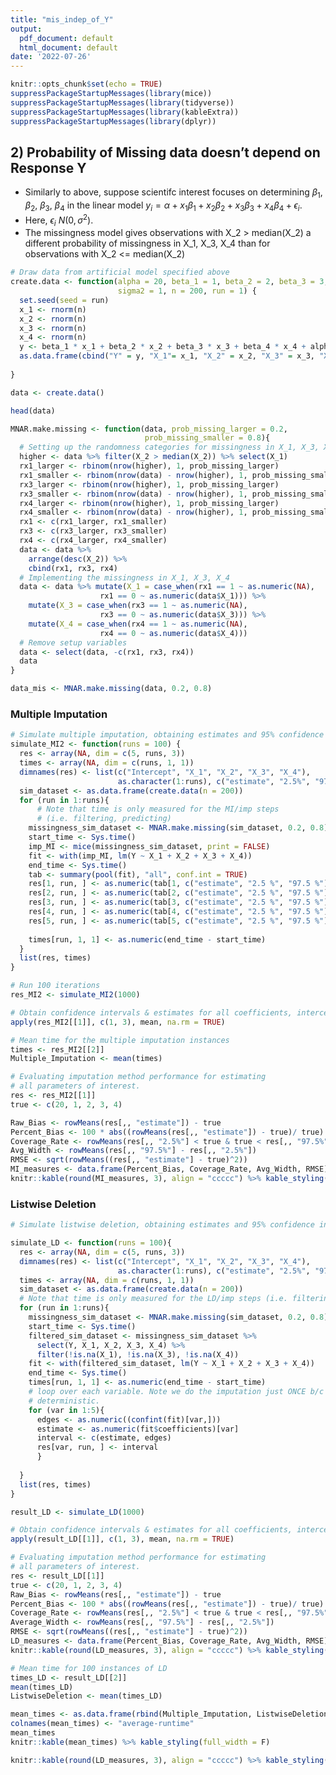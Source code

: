 ```yaml
---
title: "mis_indep_of_Y"
output:
  pdf_document: default
  html_document: default
date: '2022-07-26'
---
```


```r
knitr::opts_chunk$set(echo = TRUE)
suppressPackageStartupMessages(library(mice))
suppressPackageStartupMessages(library(tidyverse))
suppressPackageStartupMessages(library(kableExtra))
suppressPackageStartupMessages(library(dplyr))
```

## 2) Probability of Missing data doesn't depend on Response Y 
  * Similarly to above, suppose scientifc interest focuses on determining $\beta_1$, $\beta_2$, $\beta_3$, $\beta_4$ in the linear model $y_i = \alpha + x_1\beta_1 + x_2\beta_2 + x_3\beta_3 + x_4\beta_4 + \epsilon_i$. 
  * Here, $\epsilon_i ~ N(0, \sigma^2)$.
  * The missingness model gives observations with X_2 > median(X_2) a different probability of missingness in X_1, X_3, X_4 than for observations with X_2 <= median(X_2) 

```r
# Draw data from artificial model specified above
create.data <- function(alpha = 20, beta_1 = 1, beta_2 = 2, beta_3 = 3, beta_4 = 4, 
                        sigma2 = 1, n = 200, run = 1) {
  set.seed(seed = run)
  x_1 <- rnorm(n)
  x_2 <- rnorm(n)
  x_3 <- rnorm(n)
  x_4 <- rnorm(n)
  y <- beta_1 * x_1 + beta_2 * x_2 + beta_3 * x_3 + beta_4 * x_4 + alpha + rnorm(n, sd = sqrt(sigma2))
  as.data.frame(cbind("Y" = y, "X_1"= x_1, "X_2" = x_2, "X_3" = x_3, "X_4" = x_4))
  
}
```

```r
data <- create.data()

head(data)
```

```r

MNAR.make.missing <- function(data, prob_missing_larger = 0.2, 
                              prob_missing_smaller = 0.8){
  # Setting up the randomness categories for missingness in X_1, X_3, X_4 
  higher <- data %>% filter(X_2 > median(X_2)) %>% select(X_1) 
  rx1_larger <- rbinom(nrow(higher), 1, prob_missing_larger)
  rx1_smaller <- rbinom(nrow(data) - nrow(higher), 1, prob_missing_smaller)
  rx3_larger <- rbinom(nrow(higher), 1, prob_missing_larger)
  rx3_smaller <- rbinom(nrow(data) - nrow(higher), 1, prob_missing_smaller)
  rx4_larger <- rbinom(nrow(higher), 1, prob_missing_larger)
  rx4_smaller <- rbinom(nrow(data) - nrow(higher), 1, prob_missing_smaller)
  rx1 <- c(rx1_larger, rx1_smaller)
  rx3 <- c(rx3_larger, rx3_smaller)
  rx4 <- c(rx4_larger, rx4_smaller)
  data <- data %>% 
    arrange(desc(X_2)) %>%
    cbind(rx1, rx3, rx4)
  # Implementing the missingness in X_1, X_3, X_4
  data <- data %>% mutate(X_1 = case_when(rx1 == 1 ~ as.numeric(NA), 
                    rx1 == 0 ~ as.numeric(data$X_1))) %>%
    mutate(X_3 = case_when(rx3 == 1 ~ as.numeric(NA), 
                    rx3 == 0 ~ as.numeric(data$X_3))) %>% 
    mutate(X_4 = case_when(rx4 == 1 ~ as.numeric(NA), 
                    rx4 == 0 ~ as.numeric(data$X_4)))
  # Remove setup variables
  data <- select(data, -c(rx1, rx3, rx4)) 
  data
}


```

```r

data_mis <- MNAR.make.missing(data, 0.2, 0.8)


```
### Multiple Imputation

```r
# Simulate multiple imputation, obtaining estimates and 95% confidence interval.
simulate_MI2 <- function(runs = 100) {
  res <- array(NA, dim = c(5, runs, 3))
  times <- array(NA, dim = c(runs, 1, 1))
  dimnames(res) <- list(c("Intercept", "X_1", "X_2", "X_3", "X_4"),
                        as.character(1:runs), c("estimate", "2.5%", "97.5%"))
  sim_dataset <- as.data.frame(create.data(n = 200))
  for (run in 1:runs){
      # Note that time is only measured for the MI/imp steps 
      # (i.e. filtering, predicting)
    missingness_sim_dataset <- MNAR.make.missing(sim_dataset, 0.2, 0.8)
    start_time <- Sys.time()
    imp_MI <- mice(missingness_sim_dataset, print = FALSE)
    fit <- with(imp_MI, lm(Y ~ X_1 + X_2 + X_3 + X_4))
    end_time <- Sys.time()
    tab <- summary(pool(fit), "all", conf.int = TRUE)  
    res[1, run, ] <- as.numeric(tab[1, c("estimate", "2.5 %", "97.5 %")])  
    res[2, run, ] <- as.numeric(tab[2, c("estimate", "2.5 %", "97.5 %")])
    res[3, run, ] <- as.numeric(tab[3, c("estimate", "2.5 %", "97.5 %")])
    res[4, run, ] <- as.numeric(tab[4, c("estimate", "2.5 %", "97.5 %")])
    res[5, run, ] <- as.numeric(tab[5, c("estimate", "2.5 %", "97.5 %")])
    
    times[run, 1, 1] <- as.numeric(end_time - start_time)
  }
  list(res, times)
}

```

```r
# Run 100 iterations 
res_MI2 <- simulate_MI2(1000)

```

```r
# Obtain confidence intervals & estimates for all coefficients, intercept.
apply(res_MI2[[1]], c(1, 3), mean, na.rm = TRUE)

```

```r
# Mean time for the multiple imputation instances
times <- res_MI2[[2]]
Multiple_Imputation <- mean(times)
```



```r
# Evaluating imputation method performance for estimating
# all parameters of interest.
res <- res_MI2[[1]]
true <- c(20, 1, 2, 3, 4)

Raw_Bias <- rowMeans(res[,, "estimate"]) - true
Percent_Bias <- 100 * abs((rowMeans(res[,, "estimate"]) - true)/ true)
Coverage_Rate <- rowMeans(res[,, "2.5%"] < true & true < res[,, "97.5%"])
Avg_Width <- rowMeans(res[,, "97.5%"] - res[,, "2.5%"])
RMSE <- sqrt(rowMeans((res[,, "estimate"] - true)^2))
MI_measures <- data.frame(Percent_Bias, Coverage_Rate, Avg_Width, RMSE)
knitr::kable(round(MI_measures, 3), align = "ccccc") %>% kable_styling(full_width = F) 
```

###  Listwise Deletion

```r
# Simulate listwise deletion, obtaining estimates and 95% confidence interval.

simulate_LD <- function(runs = 100){
  res <- array(NA, dim = c(5, runs, 3))
  dimnames(res) <- list(c("Intercept", "X_1", "X_2", "X_3", "X_4"),
                        as.character(1:runs), c("estimate", "2.5%", "97.5%"))
  times <- array(NA, dim = c(runs, 1, 1))
  sim_dataset <- as.data.frame(create.data(n = 200))
  # Note that time is only measured for the LD/imp steps (i.e. filtering, predicting)
  for (run in 1:runs){
    missingness_sim_dataset <- MNAR.make.missing(sim_dataset, 0.2, 0.8)
    start_time <- Sys.time()
    filtered_sim_dataset <- missingness_sim_dataset %>% 
      select(Y, X_1, X_2, X_3, X_4) %>%
      filter(!is.na(X_1), !is.na(X_3), !is.na(X_4))
    fit <- with(filtered_sim_dataset, lm(Y ~ X_1 + X_2 + X_3 + X_4))
    end_time <- Sys.time()
    times[run, 1, 1] <- as.numeric(end_time - start_time)
    # loop over each variable. Note we do the imputation just ONCE b/c LD is 
    # deterministic.
    for (var in 1:5){
      edges <- as.numeric((confint(fit)[var,]))
      estimate <- as.numeric(fit$coefficients)[var]
      interval <- c(estimate, edges)
      res[var, run, ] <- interval
      }
  
  }
  list(res, times)
}

```

```r
result_LD <- simulate_LD(1000)

```

```r
# Obtain confidence intervals & estimates for all coefficients, intercept.
apply(result_LD[[1]], c(1, 3), mean, na.rm = TRUE)

```

```r
# Evaluating imputation method performance for estimating
# all parameters of interest.
res <- result_LD[[1]]
true <- c(20, 1, 2, 3, 4)
Raw_Bias <- rowMeans(res[,, "estimate"]) - true
Percent_Bias <- 100 * abs((rowMeans(res[,, "estimate"]) - true)/ true)
Coverage_Rate <- rowMeans(res[,, "2.5%"] < true & true < res[,, "97.5%"])
Average_Width <- rowMeans(res[,, "97.5%"] - res[,, "2.5%"])
RMSE <- sqrt(rowMeans((res[,, "estimate"] - true)^2))
LD_measures <- data.frame(Percent_Bias, Coverage_Rate, Avg_Width, RMSE)
knitr::kable(round(LD_measures, 3), align = "ccccc") %>% kable_styling(full_width = F) 

```

```r
# Mean time for 100 instances of LD
times_LD <- result_LD[[2]]
mean(times_LD)
ListwiseDeletion <- mean(times_LD)
```

```r
mean_times <- as.data.frame(rbind(Multiple_Imputation, ListwiseDeletion), col.names = "average_runtime")
colnames(mean_times) <- "average-runtime"
mean_times
knitr::kable(mean_times) %>% kable_styling(full_width = F)
```


```r
knitr::kable(round(LD_measures, 3), align = "ccccc") %>% kable_styling()
```

